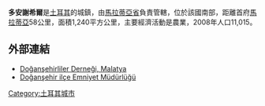 '''多安謝希爾'''是[[土耳其|土耳其]]的城鎮，由[[馬拉蒂亞省|馬拉蒂亞省]]負責管轄，位於該國南部，距離首府[[馬拉蒂亞|馬拉蒂亞]]58公里，面積1,240平方公里，主要經濟活動是農業，2008年人口11,015。

==外部連結==
* [http://dogansehir.wordpress.com/ Doğanşehirliler Derneği, Malatya]{{Wayback|url=http://dogansehir.wordpress.com/ |date=20121111165340 }}
* [https://web.archive.org/web/20120718224811/http://www.dogansehir.pol.tr/ Doğanşehir ilçe Emniyet Müdürlüğü]

{{coord|38.0958|N|37.8792|E|source:dewiki_region:TR-44_scale:100000_type:city(43856)|format=dms|display=title}}

{{Turkey-geo-stub}}
[[Category:土耳其城市|Category:土耳其城市]]
